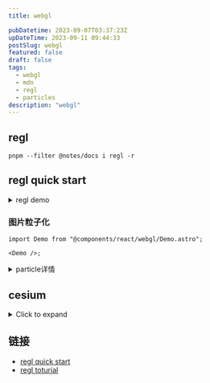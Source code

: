```yaml
---
title: webgl

pubDatetime: 2023-09-07T03:37:23Z
upDateTime: 2023-09-11 09:44:33
postSlug: webgl
featured: false
draft: false
tags:
  - webgl
  - mdn
  - regl
  - particles
description: "webgl"
---
```


## regl

```shell
pnpm --filter @notes/docs i regl -r
```

## regl quick start


<ReglDemo client:load />

<details>
<summary>regl demo</summary>

```tsx
import { useEffect } from "react";
import wrapREGL from "regl";

export default () => {
  useEffect(() => {
    const regl = wrapREGL("#demo");
    const drawTriangle = regl({
      frag: `
  void main() {
    gl_FragColor = vec4(1, 0, 0, 1);
  }`,
      vert: `
  attribute vec2 position;
  void main() {
    gl_Position = vec4(position, 0, 1);
  }`,
      attributes: {
        position: [
          [0, -1],
          [-1, 0],
          [1, 1],
        ],
      },

      count: 3,
    });
    regl.frame(() => {
      regl.clear({
        color: [0, 0, 0, 1],
      });
      drawTriangle();
    });
  });
  return <canvas id="demo"></canvas>;
};
```

</details>

### 图片粒子化


<Demo client:load />

```tsx
import Demo from "@components/react/webgl/Demo.astro";

<Demo />;
```

<details>
<summary> particle详情</summary>

```tsx
import { useEffect } from "react";

export const useParticle = (
  canvasId: string = "canvas1",
  imgId: string = "image1",
  buttonId: string = "wrapButton",
  startId: string = "start"
) => {
  useEffect(() => {
    let aId = 0;
    const init = () => {
      const canvas = document.getElementById(canvasId) as HTMLCanvasElement;
      const wrapButton = document.getElementById(buttonId) as HTMLButtonElement;
      const ctx = canvas.getContext("2d") as CanvasRenderingContext2D;

      const width = canvas.clientWidth as number;
      const height = canvas.clientHeight as number;
      class Particle {
        x: number;
        y: number;
        size: number;
        effect: Effect;
        vx: number;
        vy: number;
        originY: number;
        originX: number;
        color: string;
        ease: number = 0.1;
        constructor(effect: Effect, color: string, j: number, i: number) {
          this.effect = effect;
          this.x = Math.random() * this.effect.width;
          this.y = Math.random() * this.effect.height;
          this.originX = Math.floor(j);
          this.originY = i;
          // this.x =this.originX;
          // this.y = this.originY;
          this.color = color;
          this.size = this.effect.gap;
          this.ease = 0.1;
          // this.vx = Math.random()  - 0.5;
          // this.vy = Math.random()  - 0.5;

          this.vx = 0;
          this.vy = 0;
        }

        draw(contex: CanvasRenderingContext2D) {
          contex.fillStyle = this.color;
          contex.fillRect(this.x, this.y, this.size, this.size);
        }
        update() {
          //妙
          this.x += (this.originX - this.x) * this.ease;
          this.y += (this.originY - this.y) * this.ease;
          // this.y += this.vy;
        }

        wrap() {
          this.x = Math.random() * this.effect.width;
          this.y = Math.random() * this.effect.height;
          this.ease = 0.05;
        }
      }

      class Effect {
        width: number;
        height: number;
        particles: Array<Particle>;
        imgae: HTMLImageElement;
        centerX: number;
        centerY: number;
        x: number;
        y: number;
        gap: number;
        constructor(width: number, height: number) {
          this.width = width;
          this.height = height;
          this.particles = [];
          this.imgae = document.getElementById(imgId) as HTMLImageElement;
          this.centerX = this.width * 0.5;
          this.centerY = this.height * 0.5;
          this.x = this.centerX - this.imgae.width * 0.5;
          this.y = this.centerY - this.imgae.height * 0.5;
          this.gap = 4;
        }

        init(context: CanvasRenderingContext2D) {
          context.drawImage(this.imgae, this.x, this.y);
          const pixels = context.getImageData(
            0,
            0,
            this.width,
            this.height
          ).data;
          for (let i = 0; i < this.height; i += this.gap) {
            for (let j = 0; j < this.width; j += this.gap) {
              const index = (i * this.width + j) * 4;
              const red = pixels[index];
              const green = pixels[index + 1];
              const blue = pixels[index + 2];
              const alpha = pixels[index + 3];

              let color = `rgb(${red},${green},${blue})`;
              if (alpha > 0) {
                this.particles.push(new Particle(this, color, j, i));
              }
            }
          }
        }
        draw(context: CanvasRenderingContext2D) {
          this.particles.forEach(item => item.draw(context));
        }
        update() {
          this.particles.forEach(item => item.update());
        }

        wrap() {
          this.particles.forEach(item => item.wrap());
        }
      }

      const effect = new Effect(width, height);
      effect.init(ctx);
      const animate = () => {
        ctx.clearRect(0, 0, width, height);
        effect.draw(ctx);
        effect.update();
        aId = requestAnimationFrame(animate);
      };
      animate();
      wrapButton.addEventListener("click", () => {
        effect.wrap();
      });
    };

    init();
  });
};
```

</details>

## cesium

<details>
<summary>Click to expand</summary>

### Cesium 基本概念

#### 1. **CesiumJS**

CesiumJS 是一个开源 JavaScript 库，用于创建和显示 3D 地球仪和 2D 地图。它提供了一种高性能、跨平台的方式来可视化地理空间数据。

#### 2. **Viewer**

`Viewer` 是 CesiumJS 中的一个核心类，用于创建和管理 3D 地球仪或 2D 地图的实例。它提供了许多便捷的方法和属性来操作和交互地球仪。

#### 3. **Scene**

`Scene` 是 CesiumJS 中的另一个核心类，负责管理所有的 3D 场景和渲染。`Viewer` 包含一个 `Scene` 实例。

#### 4. **Entity**

`Entity` 是 CesiumJS 中的一个类，用于表示地球仪上的一个对象（例如点、线、面、模型等）。`Entity` 可以包含多种数据，如位置、形状、模型等。

#### 5. **DataSource**

`DataSource` 是一个数据容器，用于管理和展示地理空间数据。常见的 DataSource 类型包括 `CzmlDataSource`、`GeoJsonDataSource` 和 `KmlDataSource`。

### Cesium 进阶概念

#### 1. **Tileset**

`Tileset` 是一种分块的地理空间数据格式，用于高效地加载和显示大规模的 3D 数据。常见的 Tileset 格式包括 3D Tiles 和 TMS。

#### 2. **ImageryLayer**

`ImageryLayer` 是 CesiumJS 中的一个类，用于管理和显示地球表面上的影像图层。你可以将多种影像图层叠加在一起，并控制它们的显示顺序和透明度。

#### 3. **TerrainProvider**

`TerrainProvider` 是一个接口，用于提供地形数据。CesiumJS 支持多种地形提供器，包括 `EllipsoidTerrainProvider`、`CesiumTerrainProvider` 和 `VRTheWorldTerrainProvider`。

#### 4. **Primitive**

`Primitive` 是 CesiumJS 中的低级渲染对象，用于表示地球仪上的几何体。与 `Entity` 相比，`Primitive` 更接近于 WebGL 层，因此可以提供更高的性能和灵活性。

### Cesium 示例：基本使用

下面是一个基本的 React 示例，展示如何使用 Cesium 创建一个 3D 地球仪，并添加一些基本的实体。

#### 创建 React 项目

首先，创建一个新的 React 项目并安装 `cesium` 和 `resium`：

```sh
npx create-react-app cesium-demo --template typescript
cd cesium-demo
npm install cesium resium
```

#### 配置 Cesium

在 `vite.config.ts` 文件中添加以下配置：

```typescript
import { defineConfig } from "vite";
import react from "@vitejs/plugin-react";
import { resolve } from "path";

export default defineConfig({
  plugins: [react()],
  resolve: {
    alias: {
      "@": resolve(__dirname, "src"),
      cesium: resolve(__dirname, "node_modules/cesium/Source"),
    },
  },
  define: {
    CESIUM_BASE_URL: JSON.stringify("/cesium"),
  },
  build: {
    rollupOptions: {
      external: ["cesium"],
      output: {
        globals: {
          cesium: "Cesium",
        },
      },
    },
  },
  server: {
    proxy: {
      "/cesium": {
        target:
          "https://cesium.com/downloads/cesiumjs/releases/1.88/Build/Cesium",
        changeOrigin: true,
        rewrite: path => path.replace(/^\/cesium/, ""),
      },
    },
  },
});
```

#### 创建 Cesium 组件

在 `src` 目录中创建 `CesiumComponent.tsx` 文件，并添加以下代码：

```tsx
import React, { useEffect } from "react";
import { Viewer, Entity, EntityDescription } from "resium";
import { Cartesian3 } from "cesium";

const CesiumComponent: React.FC = () => {
  useEffect(() => {
    // Load Cesium resources from the defined CESIUM_BASE_URL
    import("cesium/Widgets/widgets.css");
  }, []);

  return (
    <Viewer full>
      <Entity
        name="Tokyo"
        position={Cartesian3.fromDegrees(139.767052, 35.681167, 100)}
        point={{ pixelSize: 10 }}
      >
        <EntityDescription>
          <h1>Tokyo</h1>
          <p>Tokyo is the capital of Japan.</p>
        </EntityDescription>
      </Entity>
    </Viewer>
  );
};

export default CesiumComponent;
```

#### 使用组件

在 `src/main.tsx` 文件中使用 `CesiumComponent`：

```tsx
import React from "react";
import ReactDOM from "react-dom";
import CesiumComponent from "./CesiumComponent";
import "./index.css";

ReactDOM.createRoot(document.getElementById("root") as HTMLElement).render(
  <React.StrictMode>
    <CesiumComponent />
  </React.StrictMode>
);
```

### 配置 index.html

确保在 `public/index.html` 文件中正确包含 `Cesium` 的样式和配置：

```html
<!doctype html>
<html lang="en">
  <head>
    <meta charset="UTF-8" />
    <meta name="viewport" content="width=device-width, initial-scale=1.0" />
    <title>Cesium Vite Demo</title>
    <link
      rel="stylesheet"
      href="https://cesium.com/downloads/cesiumjs/releases/1.88/Build/Cesium/Widgets/widgets.css"
    />
    <style>
      #root {
        width: 100%;
        height: 100%;
        margin: 0;
        padding: 0;
        overflow: hidden;
      }
      body {
        margin: 0;
        padding: 0;
        overflow: hidden;
      }
    </style>
  </head>
  <body>
    <div id="root"></div>
  </body>
</html>
```

### 运行项目

现在，你可以启动 Vite 开发服务器：

```sh
npm run dev
```

这个示例展示了如何在 Vite 项目中使用 Cesium 创建一个 3D 地球仪，并添加一个简单的实体。你可以根据需要进一步扩展和自定义此组件，添加更多的功能和交互。

</details>

## 链接

- [regl quick start](https://github.com/regl-project/regl/blob/gh-pages/API.md#quick-start)
- [regl toturial](https://observablehq.com/collection/@rreusser/regl-examples)
